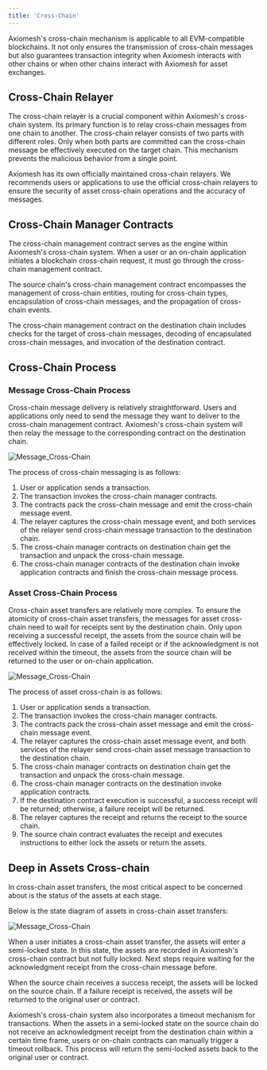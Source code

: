 ```yaml
---
title: 'Cross-Chain'
---
```


Axiomesh's cross-chain mechanism is applicable to all EVM-compatible blockchains. It not only ensures the transmission of cross-chain messages but also guarantees transaction integrity when Axiomesh interacts with other chains or when other chains interact with Axiomesh for asset exchanges.

## Cross-Chain Relayer

The cross-chain relayer is a crucial component within Axiomesh's cross-chain system. Its primary function is to relay cross-chain messages from one chain to another. The cross-chain relayer consists of two parts with different roles. Only when both parts are committed can the cross-chain message be effectively executed on the target chain. This mechanism prevents the malicious behavior from a single point.

Axiomesh has its own officially maintained cross-chain relayers. We recommends users or applications to use the official cross-chain relayers to ensure the security of asset cross-chain operations and the accuracy of messages.

## Cross-Chain Manager Contracts

The cross-chain management contract serves as the engine within Axiomesh's cross-chain system. When a user or an on-chain application initiates a blockchain cross-chain request, it must go through the cross-chain management contract.

The source chain's cross-chain management contract encompasses the management of cross-chain entities, routing for cross-chain types, encapsulation of cross-chain messages, and the propagation of cross-chain events.

The cross-chain management contract on the destination chain includes checks for the target of cross-chain messages, decoding of encapsulated cross-chain messages, and invocation of the destination contract.

## Cross-Chain Process

### Message Cross-Chain Process

Cross-chain message delivery is relatively straightforward. Users and applications only need to send the message they want to deliver to the cross-chain management contract. Axiomesh's cross-chain system will then relay the message to the corresponding contract on the destination chain.

![Message_Cross-Chain](/en/images/message_cross_chain1.png)

The process of cross-chain messaging is as follows:

1. User or application sends a transaction.
2. The transaction invokes the cross-chain manager contracts.
3. The contracts pack the cross-chain message and emit the cross-chain message event.
4. The relayer captures the cross-chain message event, and both services of the relayer send cross-chain message transaction to the destination chain.
5. The cross-chain manager contracts on destination chain get the transaction and unpack the cross-chain message.
6. The cross-chain manager contracts of the destination chain invoke application contracts and finish the cross-chain message process.

### Asset Cross-Chain Process

Cross-chain asset transfers are relatively more complex. To ensure the atomicity of cross-chain asset transfers, the messages for asset cross-chain need to wait for receipts sent by the destination chain. Only upon receiving a successful receipt, the assets from the source chain will be effectively locked. In case of a failed receipt or if the acknowledgment is not received within the timeout, the assets from the source chain will be returned to the user or on-chain application.

![Message_Cross-Chain](/en/images/asset_cross_chain.png)

The process of asset cross-chain is as follows:

1. User or application sends a transaction.
2. The transaction invokes the cross-chain manager contracts.
3. The contracts pack the cross-chain asset message and emit the cross-chain message event.
4. The relayer captures the cross-chain asset message event, and both services of the relayer send cross-chain asset message transaction to the destination chain.
5. The cross-chain manager contracts on destination chain get the transaction and unpack the cross-chain message.
6. The cross-chain manager contracts on the destination invoke application contracts.
7. If the destination contract execution is successful, a success receipt will be returned; otherwise, a failure receipt will be returned.
8. The relayer captures the receipt and returns the receipt to the source chain.
9. The source chain contract evaluates the receipt and executes instructions to either lock the assets or return the assets.

## Deep in Assets Cross-chain

In cross-chain asset transfers, the most critical aspect to be concerned about is the status of the assets at each stage.

Below is the state diagram of assets in cross-chain asset transfers:

![Message_Cross-Chain](/en/images/asset_cross_chain_state1.png)

When a user initiates a cross-chain asset transfer, the assets will enter a semi-locked state. In this state, the assets are recorded in Axiomesh's cross-chain contract but not fully locked. Next steps require waiting for the acknowledgment receipt from the cross-chain message before.

When the source chain receives a success receipt, the assets will be locked on the source chain. If a failure receipt is received, the assets will be returned to the original user or contract.

Axiomesh's cross-chain system also incorporates a timeout mechanism for transactions. When the assets in a semi-locked state on the source chain do not receive an acknowledgment receipt from the destination chain within a certain time frame, users or on-chain contracts can manually trigger a timeout rollback. This process will return the semi-locked assets back to the original user or contract.
